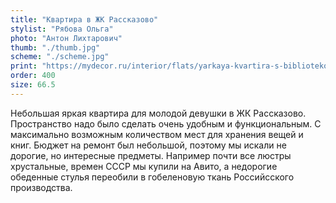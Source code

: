 ```yaml
---
title: "Квартира в ЖК Рассказово"
stylist: "Рябова Ольга"
photo: "Антон Лихтарович"
thumb: "./thumb.jpg"
scheme: "./scheme.jpg"
print: "https://mydecor.ru/interior/flats/yarkaya-kvartira-s-bibliotekoi-v-novoi-moskve/"
order: 400
size: 66.5
---
```

Небольшая яркая квартира для молодой девушки в ЖК Рассказово. Пространство надо было сделать очень удобным и функциональным. С максимально возможным количеством мест для хранения вещей и книг. Бюджет на ремонт был небольшой, поэтому мы искали не дорогие, но интересные предметы. Например почти все люстры хрустальные, времен СССР мы купили на Авито, а недорогие обеденные стулья переобили в гобеленовую ткань Российсского производства.